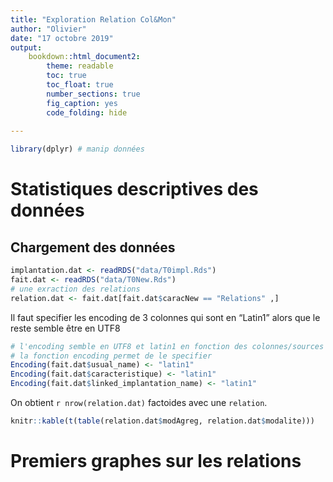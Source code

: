 ```yaml
---
title: "Exploration Relation Col&Mon"
author: "Olivier"
date: "17 octobre 2019"
output: 
    bookdown::html_document2:
        theme: readable
        toc: true
        toc_float: true
        number_sections: true
        fig_caption: yes
        code_folding: hide
    
---
```


```r
library(dplyr) # manip données
```


# Statistiques descriptives des données

## Chargement des données

```r
implantation.dat <- readRDS("data/T0impl.Rds")
fait.dat <- readRDS("data/T0New.Rds")
# une exraction des relations
relation.dat <- fait.dat[fait.dat$caracNew == "Relations" ,]
```

Il faut specifier les encoding de 3 colonnes qui sont en "Latin1" alors que le reste semble être en UTF8

```r
# l'encoding semble en UTF8 et latin1 en fonction des colonnes/sources de la données
# la fonction encoding permet de le specifier
Encoding(fait.dat$usual_name) <- "latin1"
Encoding(fait.dat$caracteristique) <- "latin1"
Encoding(fait.dat$linked_implantation_name) <- "latin1"
```


On obtient `r nrow(relation.dat)` factoides avec une `relation`.

```r
knitr::kable(t(table(relation.dat$modAgreg, relation.dat$modalite)))
```



# Premiers graphes sur les relations